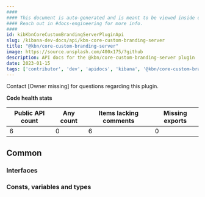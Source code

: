 ```yaml
---
####
#### This document is auto-generated and is meant to be viewed inside our experimental, new docs system.
#### Reach out in #docs-engineering for more info.
####
id: kibKbnCoreCustomBrandingServerPluginApi
slug: /kibana-dev-docs/api/kbn-core-custom-branding-server
title: "@kbn/core-custom-branding-server"
image: https://source.unsplash.com/400x175/?github
description: API docs for the @kbn/core-custom-branding-server plugin
date: 2023-01-15
tags: ['contributor', 'dev', 'apidocs', 'kibana', '@kbn/core-custom-branding-server']
---
```




Contact [Owner missing] for questions regarding this plugin.

**Code health stats**

| Public API count  | Any count | Items lacking comments | Missing exports |
|-------------------|-----------|------------------------|-----------------|
| 6 | 0 | 6 | 0 |

## Common

### Interfaces
<DocDefinitionList data={kbnCoreCustomBrandingServerObj.common.interfaces}/>

### Consts, variables and types
<DocDefinitionList data={kbnCoreCustomBrandingServerObj.common.misc}/>

